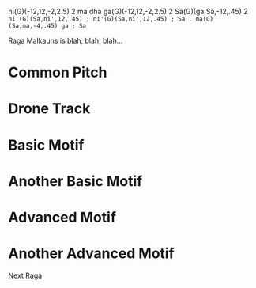 
ni(G)(-12,12,-2,2.5) 2 ma dha ga(G)(-12,12,-2,2.5) 2 Sa(G)(ga,Sa,-12,.45) 2`
ni'(G)(Sa,ni',12,.45) ; ni'(G)(Sa,ni',12,.45) ; Sa .
ma(G)(Sa,ma,-4,.45) ga ; Sa`

Raga Malkauns is blah, blah, blah...

# Common Pitch

<CommonPitch />

# Drone Track

<DronePlayer title='Drone for Raga Malkauns' settings={malkaunsDrone} />

# Basic Motif

<MotifPlayer title='Basic Phrase 1' motif='Sa ga ma dha ni SA 2' scale={malkaunsScale} />

# Another Basic Motif

<MotifPlayer title='Basic Phrase 2' motif='SA ni dha ma ga Sa 2' scale={malkaunsScale} />

# Advanced Motif

<MotifPlayer title='Advanced 1' motif={motif3} scale={malkaunsScale} />

# Another Advanced Motif

<MotifPlayer title='Advanced 2' motif={motif4} scale={malkaunsScale} />

[Next Raga](/nextraga/)